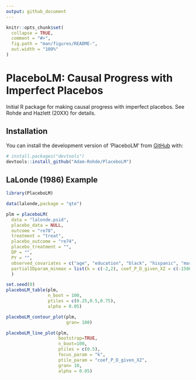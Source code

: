 ```yaml
---
output: github_document
---
```



```r
knitr::opts_chunk$set(
  collapse = TRUE,
  comment = "#>",
  fig.path = "man/figures/README-",
  out.width = "100%"
)
```

# PlaceboLM: Causal Progress with Imperfect Placebos

<!-- badges: start -->
<!-- badges: end -->

Initial R package for making causal progress with imperfect placebos. See Rohde and Hazlett (20XX) for details.

## Installation

You can install the development version of 'PlaceboLM' from [GitHub](https://github.com/) with:

``` r
# install.packages("devtools")
devtools::install_github("Adam-Rohde/PlaceboLM")
```

## LaLonde (1986) Example 



```r
library(PlaceboLM)

data(lalonde,package = "qte")

plm = placeboLM(
  data = "lalonde.psid",
  placebo_data = NULL,
  outcome = "re78",
  treatment = "treat",
  placebo_outcome = "re74",
  placebo_treatment = "",
  DP = "",
  PY = "",
  observed_covariates = c("age", "education", "black", "hispanic", "married", "nodegree"),
  partialIDparam_minmax = list(k = c(-2,2), coef_P_D_given_XZ = c(-15000,15000))
  )

set.seed(0)
placeboLM_table(plm,
                n_boot = 100,
                ptiles = c(0.25,0.5,0.75),
                alpha = 0.05)

placeboLM_contour_plot(plm,
                       gran= 100)

placeboLM_line_plot(plm,
                    bootstrap=TRUE,
                    n_boot=100,
                    ptiles = c(0.5),
                    focus_param = "k",
                    ptile_param = "coef_P_D_given_XZ",
                    gran= 10,
                    alpha = 0.05)

```


